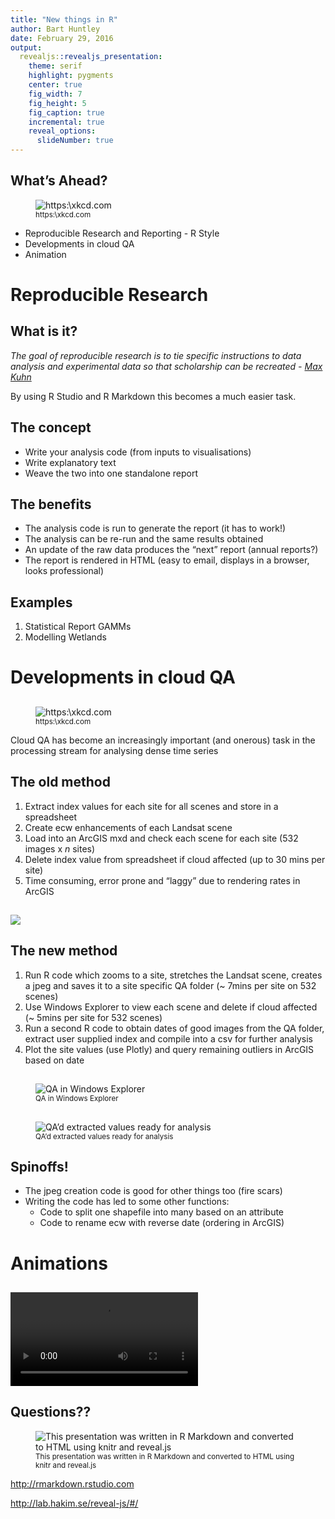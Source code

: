 ```yaml
---
title: "New things in R"
author: Bart Huntley
date: February 29, 2016
output:
  revealjs::revealjs_presentation:
    theme: serif
    highlight: pygments
    center: true
    fig_width: 7
    fig_height: 5
    fig_caption: true
    incremental: true
    reveal_options:
      slideNumber: true
---
```


 
## What's Ahead?
![<small>https:\\xkcd.com</small>](automation.png) 

- Reproducible Research and Reporting - R Style
- Developments in cloud QA
- Animation


# Reproducible Research
## What is it?
*The goal of reproducible research is to tie specific instructions to data analysis and experimental data so that scholarship can be recreated - [Max Kuhn](https://cran.r-project.org/web/views/ReproducibleResearch.html)* 

By using R Studio and R Markdown this becomes a much easier task.

## The concept

- Write your analysis code (from inputs to visualisations)
- Write explanatory text
- Weave the two into one standalone report 

## The benefits

- The analysis code is run to generate the report (it has to work!)
- The analysis can be re-run and the same results obtained
- An update of the raw data produces the "next" report (annual reports?)
- The report is rendered in HTML (easy to email, displays in a browser, looks professional)

## Examples

1. Statistical Report GAMMs
2. Modelling Wetlands

# Developments in cloud QA
##
![<small>https:\\xkcd.com</small>](cloud.png)

Cloud QA has become an increasingly important (and onerous) task in the 
processing stream for analysing dense time series


## The old method

1. Extract index values for each site for all scenes and store in a spreadsheet
2. Create ecw enhancements of each Landsat scene
3. Load into an ArcGIS mxd and check each scene for each site (532 images x *n* sites)
4. Delete index value from spreadsheet if cloud affected (up to 30 mins per site)
3. Time consuming, error prone and "laggy" due to rendering rates in ArcGIS

##
![](ArcGIS_QA.png)


## The new method

1. Run R code which zooms to a site, stretches the Landsat scene, creates a jpeg and saves it to a
site specific QA folder (~ 7mins per site on 532 scenes)
2. Use Windows Explorer to view each scene and delete if cloud affected (~ 5mins per site for 532 scenes)
3. Run a second R code to obtain dates of good images from the QA folder, extract 
user supplied index and compile into a csv for further analysis
4. Plot the site values (use Plotly) and query remaining outliers in ArcGIS based on date

##
![<small>QA in Windows Explorer</small>](QA_mill.png)

##
![<small>QA'd extracted values ready for analysis</small>](QA_out.csv.png)

## Spinoffs!
- The jpeg creation code is good for other things too (fire scars)
- Writing the code has led to some other functions:
    + Code to split one shapefile into many based on an attribute
    + Code to rename ecw with reverse date (ordering in ArcGIS)
    
# Animations
## {data-background-video="walyarta-animation-543-Jan88-Jun15.mp4"}

##
<video data-autoplay src="SW-Fire-animation-321-Jan14-Dec14.mp4"></video>


## Questions??
![<small>This presentation was written in R Markdown and converted to HTML using knitr and reveal.js</small>](not_powerpt.png)

<http://rmarkdown.rstudio.com>

<http://lab.hakim.se/reveal-js/#/>

